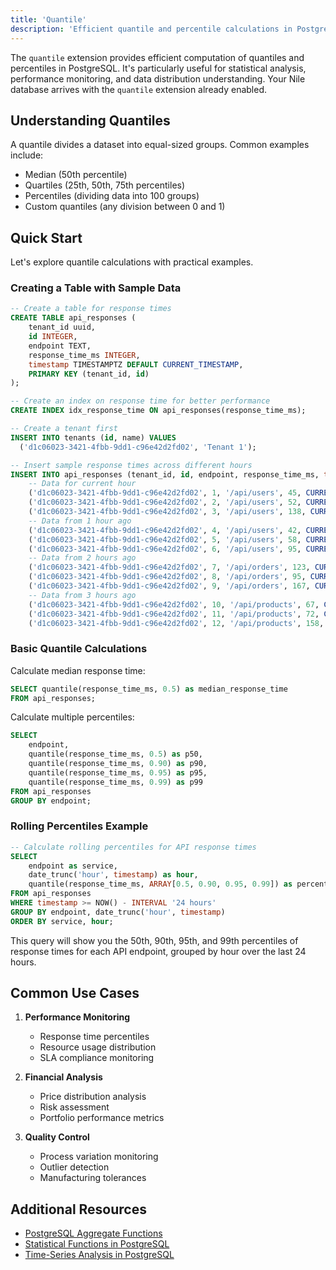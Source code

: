 ```yaml
---
title: 'Quantile'
description: 'Efficient quantile and percentile calculations in PostgreSQL'
---
```


The `quantile` extension provides efficient computation of quantiles and percentiles in PostgreSQL. It's particularly useful for statistical analysis, performance monitoring, and data distribution understanding.
Your Nile database arrives with the `quantile` extension already enabled.

## Understanding Quantiles

A quantile divides a dataset into equal-sized groups. Common examples include:
- Median (50th percentile)
- Quartiles (25th, 50th, 75th percentiles)
- Percentiles (dividing data into 100 groups)
- Custom quantiles (any division between 0 and 1)

## Quick Start

Let's explore quantile calculations with practical examples.

### Creating a Table with Sample Data

```sql
-- Create a table for response times
CREATE TABLE api_responses (
    tenant_id uuid,
    id INTEGER,
    endpoint TEXT,
    response_time_ms INTEGER,
    timestamp TIMESTAMPTZ DEFAULT CURRENT_TIMESTAMP,
    PRIMARY KEY (tenant_id, id)
);

-- Create an index on response time for better performance
CREATE INDEX idx_response_time ON api_responses(response_time_ms);
```

```sql
-- Create a tenant first
INSERT INTO tenants (id, name) VALUES
  ('d1c06023-3421-4fbb-9dd1-c96e42d2fd02', 'Tenant 1');

-- Insert sample response times across different hours
INSERT INTO api_responses (tenant_id, id, endpoint, response_time_ms, timestamp) VALUES
    -- Data for current hour
    ('d1c06023-3421-4fbb-9dd1-c96e42d2fd02', 1, '/api/users', 45, CURRENT_TIMESTAMP),
    ('d1c06023-3421-4fbb-9dd1-c96e42d2fd02', 2, '/api/users', 52, CURRENT_TIMESTAMP),
    ('d1c06023-3421-4fbb-9dd1-c96e42d2fd02', 3, '/api/users', 138, CURRENT_TIMESTAMP),
    -- Data from 1 hour ago
    ('d1c06023-3421-4fbb-9dd1-c96e42d2fd02', 4, '/api/users', 42, CURRENT_TIMESTAMP - INTERVAL '1 hour'),
    ('d1c06023-3421-4fbb-9dd1-c96e42d2fd02', 5, '/api/users', 58, CURRENT_TIMESTAMP - INTERVAL '1 hour'),
    ('d1c06023-3421-4fbb-9dd1-c96e42d2fd02', 6, '/api/users', 95, CURRENT_TIMESTAMP - INTERVAL '1 hour'),
    -- Data from 2 hours ago
    ('d1c06023-3421-4fbb-9dd1-c96e42d2fd02', 7, '/api/orders', 123, CURRENT_TIMESTAMP - INTERVAL '2 hours'),
    ('d1c06023-3421-4fbb-9dd1-c96e42d2fd02', 8, '/api/orders', 95, CURRENT_TIMESTAMP - INTERVAL '2 hours'),
    ('d1c06023-3421-4fbb-9dd1-c96e42d2fd02', 9, '/api/orders', 167, CURRENT_TIMESTAMP - INTERVAL '2 hours'),
    -- Data from 3 hours ago
    ('d1c06023-3421-4fbb-9dd1-c96e42d2fd02', 10, '/api/products', 67, CURRENT_TIMESTAMP - INTERVAL '3 hours'),
    ('d1c06023-3421-4fbb-9dd1-c96e42d2fd02', 11, '/api/products', 72, CURRENT_TIMESTAMP - INTERVAL '3 hours'),
    ('d1c06023-3421-4fbb-9dd1-c96e42d2fd02', 12, '/api/products', 158, CURRENT_TIMESTAMP - INTERVAL '3 hours');
```

### Basic Quantile Calculations

Calculate median response time:
```sql
SELECT quantile(response_time_ms, 0.5) as median_response_time
FROM api_responses;
```

Calculate multiple percentiles:
```sql
SELECT 
    endpoint,
    quantile(response_time_ms, 0.5) as p50,
    quantile(response_time_ms, 0.90) as p90,
    quantile(response_time_ms, 0.95) as p95,
    quantile(response_time_ms, 0.99) as p99
FROM api_responses
GROUP BY endpoint;
```

### Rolling Percentiles Example

```sql
-- Calculate rolling percentiles for API response times
SELECT 
    endpoint as service,
    date_trunc('hour', timestamp) as hour,
    quantile(response_time_ms, ARRAY[0.5, 0.90, 0.95, 0.99]) as percentiles
FROM api_responses
WHERE timestamp >= NOW() - INTERVAL '24 hours'
GROUP BY endpoint, date_trunc('hour', timestamp)
ORDER BY service, hour;
```

This query will show you the 50th, 90th, 95th, and 99th percentiles of response times for each API endpoint, grouped by hour over the last 24 hours.

## Common Use Cases

1. **Performance Monitoring**
   - Response time percentiles
   - Resource usage distribution
   - SLA compliance monitoring

2. **Financial Analysis**
   - Price distribution analysis
   - Risk assessment
   - Portfolio performance metrics

3. **Quality Control**
   - Process variation monitoring
   - Outlier detection
   - Manufacturing tolerances

## Additional Resources

- [PostgreSQL Aggregate Functions](https://www.postgresql.org/docs/current/functions-aggregate.html)
- [Statistical Functions in PostgreSQL](https://www.postgresql.org/docs/current/functions-aggregate.html#FUNCTIONS-AGGREGATE-STATISTICS-TABLE)
- [Time-Series Analysis in PostgreSQL](https://www.postgresql.org/docs/current/functions-aggregate.html#FUNCTIONS-AGGREGATE-WINDOW)

